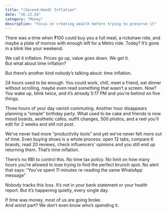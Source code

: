 ```yaml
---
title: "(Second-Hand) Inflation"
date: "16.12.24"
category: "Money"
description: "Focus on creating wealth before trying to preserve it"
---
```

There was a time when ₹100 could buy you a full meal, a rickshaw ride, and maybe a plate of momos with enough left for a Metro ride. Today? It’s gone in a blink like your weekend.

We call it inflation. Prices go up, value goes down. We get it.<br/>
But what about time inflation?

But there’s another kind nobody’s talking about: time inflation.

24 hours used to be enough. You could work, chill, meet a friend, eat dinner without scrolling, maybe even read something that wasn’t a screen. Now? You wake up, blink twice, and it’s already 5:17 PM and you’re behind on five things.

Three hours of your day vanish commuting. Another hour disappears planning a “simple” birthday party. What used to be cake and friends is now mood boards, aesthetic cafes, outfit changes, 500 photos, and a reel you’ll edit for 2 weeks and still not post.

We’ve never had more “productivity tools” and yet we’ve never felt more out of time.
Even buying shoes is a whole process: open 12 tabs, compare 6 brands, read 20 reviews, check influencers' opinions and you still end up returning them. That’s time inflation.

There’s no RBI to control this. No time tax policy. No limit on how many hours you’re allowed to lose trying to find the perfect brunch spot. No alert that says: “You’ve spent 11 minutes re-reading the same WhatsApp message”

Nobody tracks this loss. It’s not in your bank statement or your health report. But it’s happening quietly, every single day.

If time was money, most of us are going broke. <br/>
And worst part? We don’t even know who’s spending it.